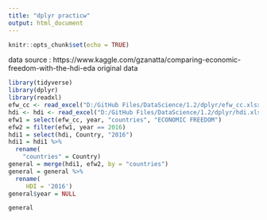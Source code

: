 ```yaml
---
title: "dplyr practicw"
output: html_document
---
```


```r
knitr::opts_chunk$set(echo = TRUE)
```

data source : https://www.kaggle.com/gzanatta/comparing-economic-freedom-with-the-hdi-eda
original data
```r

library(tidyverse)
library(dplyr)
library(readxl)
efw_cc <- read_excel("D:/GitHub Files/DataScience/1.2/dplyr/efw_cc.xlsx")
hdi <- hdi <- read_excel("D:/GitHub Files/DataScience/1.2/dplyr/hdi.xlsx")
efw1 = select(efw_cc, year, "countries", "ECONOMIC FREEDOM")
efw2 = filter(efw1, year == 2016) 
hdi1 = select(hdi, Country, "2016")
hdi1 = hdi1 %>%
  rename(
    "countries" = Country)
general = merge(hdi1, efw2, by = "countries")
general = general %>%
  rename(
     HDI = '2016')
general$year = NULL

general


```


